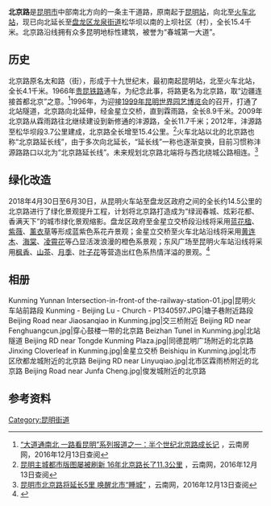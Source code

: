 {{Infobox China Road
|中文道路名称=北京路
|道路名称拼音=BEIJING LU
|道路英文名=
|道路方向=NS
|图片=Beijing RD near Beizhan Tunel in Kunming.jpg
|图片说明=北站隧道附近路段，摄于2017年8月11日
|道路属性=城市主干道
|道路总长度=15.4 km
|规划总长度=
|已通车长度=
|车速限制=
|行车线数量=
|道路宽度=
|所在地区=[[云南省|云南省]][[昆明市|昆明市]]
|起点=[[昆明站|昆明站]]
|终点=松华坝
|道路命名日期=1966年
|命名缘由=“边疆连接首都北京”
|道路旧名=太和路（街）
|道路动工日期=
|通车日期=
|相连路段=环城南路、拓东路、东风东路、人民东路、穿金路、环城北路、白云路、二环北路、北辰大道、霖雨路、铂金大道、沣源路
|路段主要建筑=昆明站、红塔大厦、震庄迎宾馆、东风广场、火车北站、同德昆明广场、北辰财富中心、昆明市第一人民医院北市区分院
}}
{{maplink|frame=yes|text=昆明北京路路线|frame-height=250|frame-width=280|type=line|from=Beijing Road,Kunming.map}}
'''北京路'''是[[昆明市|昆明市]]中部南北方向的一条主干道路，原南起于[[昆明站|昆明站]]，向北至[[昆明北站|火车北站]]，现已向北延长至[[盘龙区|盘龙区]][[龙泉街道_(昆明市)|龙泉街道]]松华坝以南的上坝社区（村），全长15.4千米。北京路沿线拥有众多昆明地标性建筑，被誉为“春城第一大道”。
==历史==
北京路原名太和路（街），形成于十九世纪末，最初南起昆明站，北至火车北站，全长4.1千米。1966年[[贵昆铁路|贵昆铁路]]通车，为纪念此事，将路更名为北京路，取“边疆连接首都北京”之意。<ref>[http://www.ynhouse.com/news/view-114178-1.html “大道通南北 一路看昆明”系列报道之一：半个世纪北京路成长记] {{Wayback|url=http://www.ynhouse.com/news/view-114178-1.html |date=20170107172450 }}，云南房网，2016年12月13日查阅</ref>1996年，为迎接[[1999年昆明世界园艺博览会|1999年昆明世界园艺博览会]]的召开，打通了北站隧道，北京路向北延伸，经金星立交桥，直到霖雨路，全长8.9千米。2009年北京路从霖雨路往北继续建设到新修通的沣源路，全长11.7千米；2012年，沣源路至松华坝段3.7公里建成，北京路全长增至15.4公里。<ref>[http://society.yunnan.cn/html/2013-12/18/content_3001397.htm 昆明主城都市版图屡被刷新 16年北京路长了11.3公里] {{Wayback|url=http://society.yunnan.cn/html/2013-12/18/content_3001397.htm |date=20170108093400 }}，云南网，2016年12月13日查阅</ref>火车北站以北的北京路也称“北京路延长线”，由于多次向北延长，“延长线”一称也逐渐变换，目前习惯称沣源路路口以北为“北京路延长线”。未来规划北京路北端将与西北绕城公路相连。<ref>[http://yn.yunnan.cn/km/html/2009-05/14/content_363917.htm 昆明市北京路将延长5里 唤醒北市“睡城”] {{Wayback|url=http://yn.yunnan.cn/km/html/2009-05/14/content_363917.htm |date=20170107170832 }}，云南网，2016年12月13日查阅</ref>
==绿化改造==
2018年4月30日至6月30日，从昆明火车站至盘龙区政府之间的全长约14.5公里的北京路进行了绿化景观提升工程，计划将北京路打造成为“绿润春城、炫彩花都、香满天下”的城市绿化景观缩影。盘龙区政府至金星立交桥段沿线将采用[[蓝花楹|蓝花楹]]、[[紫薇|紫薇]]、[[薰衣草|薰衣草]]等形成蓝紫色系花卉景观；金星立交桥至火车北站沿线将采用[[黄连木|黄连木]]、[[海棠|海棠]]、[[凌霄花|凌霄花]]等凸显活泼浪漫的橙色系景观；东风广场至昆明火车站沿线将采用[[枫香|枫香]]、[[山茶|山茶]]、[[月季|月季]]、[[叶子花|叶子花]]等营造出红色系热情洋溢的景观。<ref>{{cite web |author1=左学佳 实习生 张怡晨 |title=花两个月提升改造 将新增40多种植物景观节点“串珠成链” 北京路将“四季飞花”_云南网 |url=http://yn.yunnan.cn/html/2018-05/04/content_5190424.htm |website=yn.yunnan.cn |accessdate=2018-05-30 |language=zh-CN}}</ref>
==相册==
<gallery>
Kunming Yunnan Intersection-in-front-of the-railway-station-01.jpg|昆明火车站前路段
Kunming - Beijing Lu - Church - P1340597.JPG|塘子巷附近路段
Beijing Road near Jiaosanqiao in Kunming.jpg|交三桥附近
Beijing RD near Fenghuangcun.jpg|穿心鼓楼一带的北京路
Beizhan Tunel in Kunming.jpg|北站隧道
Beijing RD near Tongde Kunming Plaza.jpg|同德昆明广场附近的北京路
Jinxing Cloverleaf in Kunming.jpg|金星立交桥
Beishiqu in Kunming.jpg|北市区欣都龙城附近的北京路
Beijing RD near Linyuqiao.jpg|北市区霖雨桥附近的北京路
Beijing Road near Junfa Cheng.jpg|俊发城附近的北京路
</gallery>

==参考资料==
{{reflist}}
{{Commonscat|Beijing Road (Kunming)}}
[[Category:昆明街道|Category:昆明街道]]